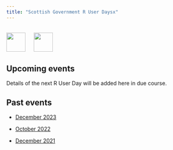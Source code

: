 ```yaml
---
title: "Scottish Government R User Daysx"
---
```


<br>
[![](images/SG-logo.jpg){height=50 fig-alt="Scottish Government"}](https://www.gov.scot/) &emsp; [![](images/Rlogo.svg){height=50 fig-alt="R Project"}](https://www.r-project.org/)


## Upcoming events

Details of the next R User Day will be added here in due course.

## Past events

* [December 2023](./2023-12-06/agenda.html)

* [October 2022](./2022-10-05/agenda.html)

* [December 2021](./2021-12-02/agenda.html)

